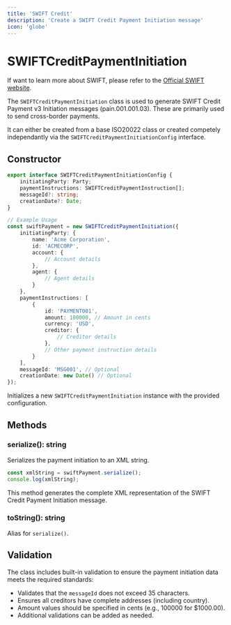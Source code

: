 ```yaml
---
title: 'SWIFT Credit'
description: 'Create a SWIFT Credit Payment Initiation message'
icon: 'globe'
---
```


# SWIFTCreditPaymentInitiation

<Info>If want to learn more about SWIFT, please refer to the <a href="https://www.swift.com/standards/iso-20022/iso-20022-payments-financial-institutions">Official SWIFT website</a>.</Info>

The `SWIFTCreditPaymentInitiation` class is used to generate SWIFT Credit Payment v3 Initiation messages (pain.001.001.03). These are primarily used to send cross-border payments.

It can either be created from a base ISO20022 class or created competely independantly via the `SWIFTCreditPaymentInitiationConfig` interface.

## Constructor

```typescript
export interface SWIFTCreditPaymentInitiationConfig {
    initiatingParty: Party;
    paymentInstructions: SWIFTCreditPaymentInstruction[];
    messageId?: string;
    creationDate?: Date;
}

// Example Usage
const swiftPayment = new SWIFTCreditPaymentInitiation({
    initiatingParty: {
        name: 'Acme Corporation',
        id: 'ACMECORP',
        account: {
            // Account details
        },
        agent: {
            // Agent details
        }
    },
    paymentInstructions: [
        {
            id: 'PAYMENT001',
            amount: 100000, // Amount in cents
            currency: 'USD',
            creditor: {
                // Creditor details
            },
            // Other payment instruction details
        }
    ],
    messageId: 'MSG001', // Optional
    creationDate: new Date() // Optional
});
```

Initializes a new `SWIFTCreditPaymentInitiation` instance with the provided configuration.

## Methods

### serialize(): string

Serializes the payment initiation to an XML string.

```typescript
const xmlString = swiftPayment.serialize();
console.log(xmlString);
```

This method generates the complete XML representation of the SWIFT Credit Payment Initiation message.

### toString(): string

Alias for `serialize()`.

## Validation

The class includes built-in validation to ensure the payment initiation data meets the required standards:

- Validates that the `messageId` does not exceed 35 characters.
- Ensures all creditors have complete addresses (including country).
- Amount values should be specified in cents (e.g., 100000 for $1000.00).
- Additional validations can be added as needed.

